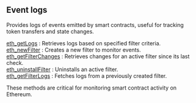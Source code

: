 ## Event logs

Provides logs of events emitted by smart contracts, useful for tracking token transfers and state changes.

[eth_getLogs](/ethereum-api/eventlogs/eth_getLogs) : Retrieves logs based on specified filter criteria.  \
[eth_newFilter](/ethereum-api/eventlogs/eth_newFilter) : Creates a new filter to monitor events.  \
[eth_getFilterChanges](/ethereum-api/eventlogs/eth_getFilterChanges) : Retrieves changes for an active filter since its last check.  \
[eth_uninstallFilter](/ethereum-api/eventlogs/eth_uninstallFilter) : Uninstalls an active filter.  \
[eth_getFilterLogs](/ethereum-api/eventlogs/eth_getFilterLogs) : Fetches logs from a previously created filter.

These methods are critical for monitoring smart contract activity on Ethereum.
